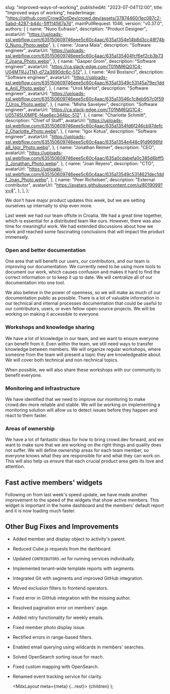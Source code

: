 
  slug: "improved-ways-of-working",
  publishedAt: "2023-07-04T12:00",
  title: "Improved ways of working",
  headerImage:
    "https://github.com/CrowdDotDev/crowd.dev/assets/37874460/1ec087c2-5abd-4287-b44c-5ff114567a7d",
  mainPullRequest: 1046,
  version: "v0.37.0",
  authors: [
    {
      name: "Nuno Eufrasio",
      description: "Product Designer",
      avatarUrl:
        "https://uploads-ssl.webflow.com/635150609746eee5c60c4aac/635a1354e14b8d3cc48f74b0_Nuno_Photo.webp",
    },
    {
      name: "Joana Maia",
      description: "Software engineer",
      avatarUrl:
        "https://uploads-ssl.webflow.com/635150609746eee5c60c4aac/635a135404fcf6ef2cb3b737_Joana_Photo.webp",
    },
    {
      name: "Gasper Grom",
      description: "Software engineer",
      avatarUrl: "https://ca.slack-edge.com/T01NM6QG1C4-U04MTRJJTN1-d72a3890dc6c-512",
    },
    {
      name: "Anil Bostanci",
      description: "Software engineer",
      avatarUrl:
        "https://uploads-ssl.webflow.com/635150609746eee5c60c4aac/635a13549c53145a79ec1dde_Anil_Photo.webp",
    },
    {
      name: "Uroš Marlot",
      description: "Software engineer",
      avatarUrl:
        "https://uploads-ssl.webflow.com/635150609746eee5c60c4aac/635a13546c1c8eb957c0f597_Uros_Photo.webp",
    },
    {
      name: "Misha Savelyev",
      description: "Software engineer",
      avatarUrl: "https://ca.slack-edge.com/T01NM6QG1C4-U05745U0MPE-f4ae6ec344bc-512",
    },
    {
      name: "Charlotte Schmitt",
      description: "Chief of Staff",
      avatarUrl:
        "https://uploads-ssl.webflow.com/635150609746eee5c60c4aac/635a1354fd6f246cb97defc2_Charlotte_Photo.webp",
    },
    {
      name: "Igor Kotua",
      description: "Software engineer",
      avatarUrl:
        "https://uploads-ssl.webflow.com/635150609746eee5c60c4aac/635a1354e448c91d9696fda8_Igor_Photo.webp",
    },
    {
      name: "Jonathan Reimer",
      description: "CEO",
      avatarUrl:
        "https://uploads-ssl.webflow.com/635150609746eee5c60c4aac/635a0cdabefa0c385d6bff53_Jonathan_Photo.webp",
    },
    {
      name: "Joan Reyero",
      description: "CTO",
      avatarUrl:
        "https://uploads-ssl.webflow.com/635150609746eee5c60c4aac/635a13549c5314621dec1ddf_Joan_Photo.webp",
    },
    {
      name: "Peer Richelsen",
      description: "External contributor",
      avatarUrl: "https://avatars.githubusercontent.com/u/8019099?v=4",
    },
  ],
};

We don't have major product updates this week, but we are setting ourselves up internally to ship even more.

Last week we had our team offsite in Croatia. We had a great time together, which is essential for a distributed team like ours.
However, there was also time for meaningful work. We had extended discussions about how we work and reached some fascinating conclusions that will impact the product immensely.

### Open and better documentation

One area that will benefit our users, our contributors, and our team is improving our documentation.
We currently need to be using more tools to document our work, which causes confusion and makes it hard to find the correct information
or to keep it up to date. We will centralize all of our documentation into one tool.

We also believe in the power of openness, so we will make as much of our documentation public as possible.
There is a lot of valuable information in our technical and internal processes documentation that could be useful
to our contributors, users, or even fellow open-source projects. We will be working on making it accessible to everyone.

### Workshops and knowledge sharing

We have a lot of knowledge in our team, and we want to ensure everyone can benefit from it. Even within the team,
we still need ways to transfer knowledge between members. We will organize regular workshops, where someone from the team
will present a topic they are knowledgeable about. We will cover both technical and non-technical topics.

When possible, we will also share these workshops with our community to benefit everyone.

### Monitoring and infrastructure

We have identified that we need to improve our monitoring to make crowd.dev more reliable and stable. We will be working on
implementing a monitoring solution will allow us to detect issues before they happen and react to them faster.

### Areas of ownership

We have a lot of fantastic ideas for how to bring crowd.dev forward, and we want to make sure that we are working on the
right things and quality does not suffer.
We will define ownership areas for each team member, so everyone knows what they are responsible for and what they can work on.
This will also help us ensure that each crucial product area gets its love and attention.

## Fast active members' widgets

Following on from last week's speed update, we have made another improvement to the speed of the widgets that show active members.
This widget is important in the home dashboard and the members' default report and it is now loading much faster.

## Other Bug Fixes and Improvements

- Added member and display object to activity's parent. <PullRequest number="987"/>
- Reduced Cube.js requests from the dashboard. <PullRequest number="1010"/>
- Updated `CONTRIBUTORS.md` for running services individually. <PullRequest number="1029"/>
- Implemented tenant-wide template reports with segments. <PullRequest number="1011"/>
- Integrated Git with segments and improved GitHub integration. <PullRequest number="994"/>
- Moved exclusion filters to frontend operators. <PullRequest number="1033"/>
- Fixed error in GitHub integration with the missing author. <PullRequest number="1036"/>
- Resolved pagination error on members' page. <PullRequest number="1023"/>
- Added retry functionality for weekly emails. <PullRequest number="1007"/>
- Fixed member photo display issue. <PullRequest number="1034"/>
- Rectified errors in range-based filters. <PullRequest number="1037"/>
- Enabled email querying using wildcards in members' searches. <PullRequest number="1024"/>
- Solved OpenSearch sorting issue for reach. <PullRequest number="1022"/>
- Fixed custom mapping with OpenSearch. <PullRequest number="1019"/>
- Renamed event tracking service for clarity. <PullRequest number="1008"/>

  <MdxLayout meta={meta} {...rest}>
    {children}
  </MdxLayout>
);
